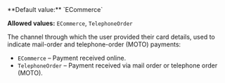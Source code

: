 <ResponseField name="PaymentCategory" type="string" >     
**Default value:** `ECommerce`

**Allowed values:** `ECommerce`, `TelephoneOrder`

The channel through which the user provided their card details, used to indicate mail-order and telephone-order (MOTO) payments:
- `ECommerce` – Payment received online.
- `TelephoneOrder` – Payment received via mail order or telephone order (MOTO).

</ResponseField>